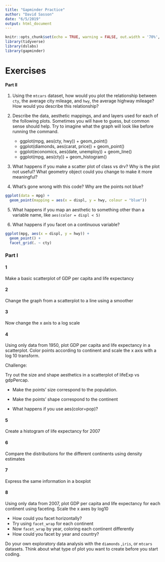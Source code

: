 ```yaml
---
title: "Gapminder Practice"
author: "David Sasson"
date: "6/5/2019"
output: html_document
---
```


```r
knitr::opts_chunk$set(echo = TRUE, warning = FALSE, out.width = '70%', fig.align = "center")
library(tidyverse)
library(dslabs)
library(gapminder)
```


# Exercises

#### Part II

1. Using the `mtcars` dataset, how would you plot the relationship between `cty`, the average city mileage, and `hwy`, the average highway mileage? How would you describe this relationship?

2. Describe the data, aesthetic mappings, and and layers used for each of the following plots. Sometimes you will have to guess, but common sense should help. Try to imagine what the graph will look like before running the command.    
     * ggplot(mpg, aes(cty, hwy)) + geom_point()
     * ggplot(diamonds, aes(carat, price)) + geom_point()
     * ggplot(economics, aes(date, unemploy)) + geom_line()
     * ggplot(mpg, aes(cty)) + geom_histogram()

3. What happens if you make a scatter plot of class vs drv? Why is the plot not useful? What geometry object could you change to make it more meaningful?

4. What’s gone wrong with this code? Why are the points not blue?


```r
ggplot(data = mpg) +
  geom_point(mapping = aes(x = displ, y = hwy, colour = "blue"))
```


5. What happens if you map an aesthetic to something other than a variable name, like `aes(color = displ < 5)`

6. What happens if you facet on a continuous variable?

```r
ggplot(mpg, aes(x = displ, y = hwy)) +
  geom_point() +
  facet_grid(. ~ cty)
```

### Part I

#### 1

Make a basic scatterplot of GDP per capita and life expectancy


#### 2

Change the graph from a scatterplot to a line using a smoother 



#### 3

Now change the x axis to a log scale



#### 4

Using only data from 1950, plot GDP per capita and life expectancy in a scatterplot. Color points according to continent and scale the x axis with a log 10 transform. 

Challenge:

Try out the size and shape aesthetics in a scatterplot of lifeExp vs gdpPercap.

* Make the points’ size correspond to the population.

* Make the points’ shape correspond to the continent

* What happens if you use aes(color=pop)?



#### 5

Create a histogram of life expectancy for 2007


#### 6

Compare the distributions for the different continents using density estimates


#### 7

Express the same information in a boxplot



#### 8

Using only data from 2007, plot GDP per capita and life expectancy for each continent using faceting. Scale the x axes by log10

* How could you facet horizontally?
* Try using `facet_wrap` for each continent
* Now `facet_wrap` by year, coloring each continent differently
* How could you facet by year and country?




Do your own exploratory data analysis with the `diamonds` ,`iris`, or `mtcars` datasets. Think about what type of plot you want to create before you start coding.



